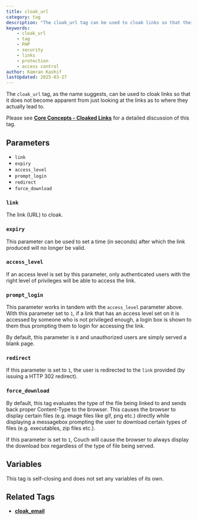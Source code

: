 ```yaml
---
title: cloak_url
category: tag
description: "The cloak_url tag can be used to cloak links so that their destination is not immediately apparent."
keywords:
    - cloak_url
    - tag
    - PHP
    - security
    - links
    - protection
    - access control
author: Kamran Kashif
lastUpdated: 2025-03-27
---
```


The `cloak_url` tag, as the name suggests, can be used to cloak links so that it does not become apparent from just looking at the links as to where they actually lead to.

Please see [**Core Concepts - Cloaked Links**](../../concepts/cloaked-links) for a detailed discussion of this tag.

## Parameters

- `link`
- `expiry`
- `access_level`
- `prompt_login`
- `redirect`
- `force_download`

### `link`

The link (URL) to cloak.

### `expiry`

This parameter can be used to set a time (in seconds) after which the link produced will no longer be valid.

### `access_level`

If an access level is set by this parameter, only authenticated users with the right level of privileges will be able to access the link.

### `prompt_login`

This parameter works in tandem with the `access_level` parameter above. With this parameter set to `1`, if a link that has an access level set on it is accessed by someone who is not privileged enough, a login box is shown to them thus prompting them to login for accessing the link.

By default, this parameter is `0` and unauthorized users are simply served a blank page.

### `redirect`

If this parameter is set to `1`, the user is redirected to the `link` provided (by issuing a HTTP 302 redirect).

### `force_download`

By default, this tag evaluates the type of the file being linked to and sends back proper Content-Type to the browser. This causes the browser to display certain files (e.g. image files like gif, png etc.) directly while displaying a messagebox prompting the user to download certain types of files (e.g. executables, zip files etc.).

If this parameter is set to `1`, Couch will cause the browser to always display the download box regardless of the type of file being served.

## Variables

This tag is self-closing and does not set any variables of its own.

## Related Tags

- [**cloak_email**](../cloak_email)
